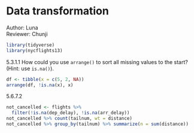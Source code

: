 # Data transformation

Author: Luna  
Reviewer: Chunji

```r
library(tidyverse)
library(nycflights13)
```

5.3.1.1 How could you use `arrange()` to sort all missing values to the start? (Hint: use `is.na()`).

```r
df <- tibble(x = c(5, 2, NA))
arrange(df, !is.na(x), x)
```

5.6.7.2

```r
not_cancelled <- flights %>% 
  filter(!is.na(dep_delay), !is.na(arr_delay))
not_cancelled %>% count(tailnum, wt = distance)
not_cancelled %>% group_by(tailnum) %>% summarize(n = sum(distance))
```